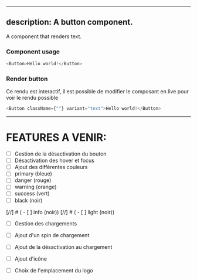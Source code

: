 
<Meta title="Components/ButtonGoogle" />

---
description: A button component.
---


A component that renders text.

### Component usage
```js
<Button>Hello world!</Button>
```

### Render button

Ce rendu est interactif, il est possible de modifier le composant en live pour voir le rendu possible

```js live
<Button className={""} variant="text">Hello world!</Button>
```
---

# FEATURES A VENIR:
- [ ]  Gestion de la désactivation du bouton
- [ ] Désactivation des hover et focus
- [ ] Ajout des différentes couleurs
- [ ] primary (bleue)
- [ ] danger (rouge)
- [ ] warning (orange)
- [ ] success (vert)
- [ ] black (noir)

[//]  # (    - [ ] info &#40;noir&#41;)
[//]  # (    - [ ] light &#40;noir&#41;)
- [ ] Gestion des chargements
- [ ] Ajout d'un spin de chargement
- [ ] Ajout de la désactivation au chargement
- [ ] Ajout d'icône
- [ ] Choix de l'emplacement du logo

